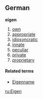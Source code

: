 ==German==
<!-- adjective? -->
'''eigen'''

#[[own]]
#[[appropriate]]
#[[idiosyncratic]]
#[[innate]]
#[[peculiar]]
#[[private]]
#[[proprietary]]

====Related terms====
*[[Eigenname]]

[[ru:Eigen]]
